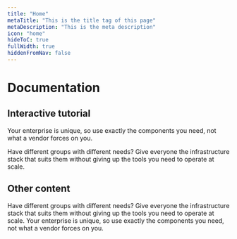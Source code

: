 ```yaml
---
title: "Home"
metaTitle: "This is the title tag of this page"
metaDescription: "This is the meta description"
icon: "home"
hideToC: true
fullWidth: true
hiddenFromNav: false
---
```



<Intro>

# Documentation

## Interactive tutorial

Your enterprise is unique, so use exactly the components you need, not what a vendor forces on you.

Have different groups with different needs? Give everyone the infrastructure stack that suits them without giving up the tools you need to operate at scale.

<IntroButtons />
</Intro>
<ContentWrap>

## Other content

Have different groups with different needs? Give everyone the infrastructure stack that suits them without giving up the tools you need to operate at scale.
Your enterprise is unique, so use exactly the components you need, not what a vendor forces on you.

</ContentWrap>
